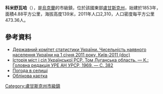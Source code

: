 {{No footnotes|time=2015-09-16T15:05:52+00:00}}


{{coord|48|41|47|N|38|26|33|E|scale:30000|display=title}}

'''科米舒瓦哈'''（{{lang-uk|Комишуваха}}），是[[烏克蘭|烏克蘭]]的市級鎮，位於該國東部[[盧甘斯克州|盧甘斯克州]]，始建於1853年，面積4.88平方公里，海拔高度139米，2011年人口2,310，人口密度每平方公里473.36人。

==參考資料==
*[https://web.archive.org/web/20121010205321/http://stat6.stat.lviv.ua/PXWEB2007/ukr/publ/2011/chnas.zip Державний комітет статистики України. Чисельність наявного населення України на 1 січня 2011 року, Київ-2011 (doc)]
* [https://web.archive.org/web/20120728061452/http://www.igsu.org.ua/Luganskaja.obl/Lisiczanskij.rajon/Kamyszevaha.html Історія міст і сіл Української РСР. Том Луганська область. — К.: Головна редакція УРЕ АН УРСР, 1969. — С. 382]
* [http://weather.in.ua/ua/lyganskaja/11237 Погода в селищі]
* [http://gska2.rada.gov.ua/pls/z7502/A005?rdat1=29.05.2007&rf7571=18449 Облікова картка]{{dead link|date=2018年4月 |bot=InternetArchiveBot |fix-attempted=yes }}

{{DEFAULTSORT:Комишуваха}}
[[Category:盧甘斯克州市級鎮|Category:盧甘斯克州市級鎮]]


{{Luhansk-geo-stub}}